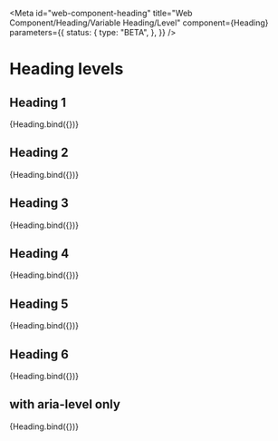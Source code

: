 <!-- @license CC0-1.0 -->


<Meta
  id="web-component-heading"
  title="Web Component/Heading/Variable Heading/Level"
  component={Heading}
  parameters={{
    status: {
      type: "BETA",
    },
  }}
/>

# Heading levels

## Heading 1

<Canvas>
  <Story
    name="level 1"
    args={{
      ...exampleArgs,
      level: 1,
    }}
  >
    {Heading.bind({})}
  </Story>
</Canvas>

## Heading 2

<Canvas>
  <Story
    name="level 2"
    args={{
      ...exampleArgs,
      level: 2,
    }}
  >
    {Heading.bind({})}
  </Story>
</Canvas>

## Heading 3

<Canvas>
  <Story
    name="level 3"
    args={{
      ...exampleArgs,
      level: 3,
    }}
  >
    {Heading.bind({})}
  </Story>
</Canvas>

## Heading 4

<Canvas>
  <Story
    name="level 4"
    args={{
      ...exampleArgs,
      level: 4,
    }}
  >
    {Heading.bind({})}
  </Story>
</Canvas>

## Heading 5

<Canvas>
  <Story
    name="level 5"
    args={{
      ...exampleArgs,
      level: 5,
    }}
  >
    {Heading.bind({})}
  </Story>
</Canvas>

## Heading 6

<Canvas>
  <Story
    name="level 6"
    args={{
      ...exampleArgs,
      level: 6,
    }}
  >
    {Heading.bind({})}
  </Story>
</Canvas>

## with aria-level only

<Canvas>
  <Story
    name="Aria only"
    args={{
      ...exampleArgs,
      level: 42,
    }}
  >
    {Heading.bind({})}
  </Story>
</Canvas>
